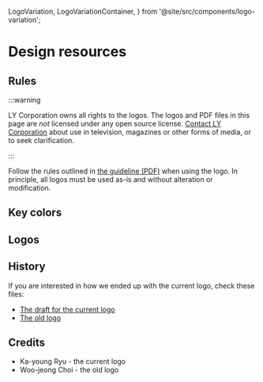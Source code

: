   LogoVariation,
  LogoVariationContainer,
} from '@site/src/components/logo-variation';

# Design resources

## Rules

:::warning

LY Corporation owns all rights to the logos. The logos and PDF files in this page
are _not_ licensed under any open source license.
[Contact LY Corporation](https://linecorp.com/en/inquiry/corporate/form.html)
about use in television, magazines or other forms of media, or to seek
clarification.

:::

Follow the rules outlined in [the guideline (PDF)](https://github.com/line/armeria/raw/main/site/src/design/armeria_guideline.pdf)
when using the logo. In principle, all logos must be used as-is and without alteration or modification.

## Key colors

<KeyColorContainer>
  <KeyColor name="Magenta" hex="#ff0089" revertColor />
  <KeyColor name="Pink" hex="#ff9dc3" />
  <KeyColor name="Dark gray" hex="#3a3a3a" revertColor />
  <KeyColor name="Gray" hex="#a6a6a6" />
  <KeyColor name="White" hex="#ffffff" />
</KeyColorContainer>

## Logos

<LogoVariationContainer>
  <LogoVariation
    name="Logo without text"
    src="https://github.com/line/armeria/raw/main/site/src/design/armeria_icon.svg"
  />
  <LogoVariation
    name="Logo with text"
    src="https://github.com/line/armeria/raw/main/site/src/design/armeria_icon_and_text_horiz.svg"
  />
  <LogoVariation
    name="Grayscale logo with text"
    src="https://github.com/line/armeria/raw/main/site/src/design/armeria_icon_and_text_horiz_grayscale.svg"
  />
  <LogoVariation
    name="Logo with text"
    subname="(Inverted)"
    src="https://github.com/line/armeria/raw/main/site/src/design/armeria_icon_and_text_horiz_inverted.svg"
    background="#3a3a3a"
  />
  <LogoVariation
    name="Grayscale logo with text"
    subname="(Inverted)"
    src="https://github.com/line/armeria/raw/main/site/src/design/armeria_icon_and_text_horiz_inverted_grayscale.svg"
    background="#3a3a3a"
  />
  <LogoVariation
    name="Logo with text"
    subname="(Inverted pink)"
    src="https://github.com/line/armeria/raw/main/site/src/design/armeria_icon_and_text_horiz_inverted_pink.svg"
    background="#ff0089"
  />
  <LogoVariation
    name="Logo with text"
    subname="(horizontal layout)"
    src="https://github.com/line/armeria/raw/main/site/src/design/armeria_icon_and_text_vert.svg"
  />
  <LogoVariation
    name="Text only"
    src="https://github.com/line/armeria/raw/main/site/src/design/armeria_text.svg"
    altText="Text only"
  />
</LogoVariationContainer>

## History

If you are interested in how we ended up with the current logo, check these files:

- [The draft for the current logo](https://github.com/line/armeria/raw/main/site/src/design/armeria_draft.pdf)
- [The old logo](https://github.com/line/armeria/raw/main/site/src/design/armeria_icon_legacy.svg)

## Credits

- Ka-young Ryu - the current logo
- Woo-jeong Choi - the old logo

